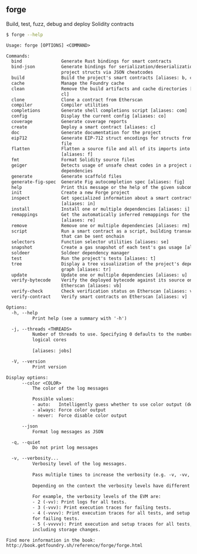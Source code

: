 ## forge

Build, test, fuzz, debug and deploy Solidity contracts

```bash
$ forge --help
```

```txt
Usage: forge [OPTIONS] <COMMAND>

Commands:
  bind               Generate Rust bindings for smart contracts
  bind-json          Generate bindings for serialization/deserialization of
                     project structs via JSON cheatcodes
  build              Build the project's smart contracts [aliases: b, compile]
  cache              Manage the Foundry cache
  clean              Remove the build artifacts and cache directories [aliases:
                     cl]
  clone              Clone a contract from Etherscan
  compiler           Compiler utilities
  completions        Generate shell completions script [aliases: com]
  config             Display the current config [aliases: co]
  coverage           Generate coverage reports
  create             Deploy a smart contract [aliases: c]
  doc                Generate documentation for the project
  eip712             Generate EIP-712 struct encodings for structs from a given
                     file
  flatten            Flatten a source file and all of its imports into one file
                     [aliases: f]
  fmt                Format Solidity source files
  geiger             Detects usage of unsafe cheat codes in a project and its
                     dependencies
  generate           Generate scaffold files
  generate-fig-spec  Generate Fig autocompletion spec [aliases: fig]
  help               Print this message or the help of the given subcommand(s)
  init               Create a new Forge project
  inspect            Get specialized information about a smart contract
                     [aliases: in]
  install            Install one or multiple dependencies [aliases: i]
  remappings         Get the automatically inferred remappings for the project
                     [aliases: re]
  remove             Remove one or multiple dependencies [aliases: rm]
  script             Run a smart contract as a script, building transactions
                     that can be sent onchain
  selectors          Function selector utilities [aliases: se]
  snapshot           Create a gas snapshot of each test's gas usage [aliases: s]
  soldeer            Soldeer dependency manager
  test               Run the project's tests [aliases: t]
  tree               Display a tree visualization of the project's dependency
                     graph [aliases: tr]
  update             Update one or multiple dependencies [aliases: u]
  verify-bytecode    Verify the deployed bytecode against its source on
                     Etherscan [aliases: vb]
  verify-check       Check verification status on Etherscan [aliases: vc]
  verify-contract    Verify smart contracts on Etherscan [aliases: v]

Options:
  -h, --help
          Print help (see a summary with '-h')

  -j, --threads <THREADS>
          Number of threads to use. Specifying 0 defaults to the number of
          logical cores
          
          [aliases: jobs]

  -V, --version
          Print version

Display options:
      --color <COLOR>
          The color of the log messages

          Possible values:
          - auto:   Intelligently guess whether to use color output (default)
          - always: Force color output
          - never:  Force disable color output

      --json
          Format log messages as JSON

  -q, --quiet
          Do not print log messages

  -v, --verbosity...
          Verbosity level of the log messages.
          
          Pass multiple times to increase the verbosity (e.g. -v, -vv, -vvv).
          
          Depending on the context the verbosity levels have different meanings.
          
          For example, the verbosity levels of the EVM are:
          - 2 (-vv): Print logs for all tests.
          - 3 (-vvv): Print execution traces for failing tests.
          - 4 (-vvvv): Print execution traces for all tests, and setup traces
          for failing tests.
          - 5 (-vvvvv): Print execution and setup traces for all tests,
          including storage changes.

Find more information in the book:
http://book.getfoundry.sh/reference/forge/forge.html
```